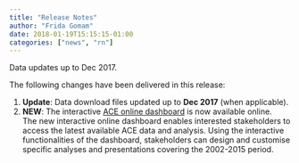 ```yaml
---
title: "Release Notes"
author: "Frida Gomam"
date: 2018-01-19T15:15:15-01:00
categories: ["news", "rn"]
---
```


Data updates up to Dec 2017.

The following changes have been delivered in this release:

1. **Update**: Data download files updated up to **Dec 2017** (when applicable).
1. **NEW**: The interactive [ACE online dashboard][acedashboard] is now available online.
	<br>The new interactive online dashboard enables interested stakeholders to access the latest available ACE data and analysis. Using the interactive functionalities of the dashboard, stakeholders can design and customise specific analyses and presentations covering the 2002-2015 period.

[acedashboard]: <http://www.eurocontrol.int/ACE/ACE-Home.html> "ACE online dashboard"
